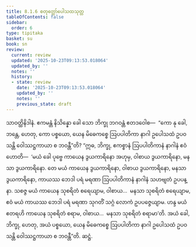 ```yaml
---
title: 8.1.6 စတုတ္ထော်ပေါသထသုတ္တ
tableOfContents: false
sidebar:
  order: 6
type: tipitaka
basket: su
book: sn
review:
  current: review
  updated: '2025-10-23T09:13:53.018064'
  updated_by: ''
  notes: ''
  history:
  - state: review
    date: '2025-10-23T09:13:53.018064'
    updated_by: ''
    notes: ''
    previous_state: draft
---
```



<ReviewStatus review={frontmatter.review} showDetails={true} />

<HypothesisAnnotation frontmatter={frontmatter} />

<DynamicBreadcrumb />

<Division number="347" book="sn" e="ch" v="18" p="330">

<Paragraph number="1162" book="sn">
သာဝတ္ထိနိဒါနံ. ဧကမန္တံ နိသိန္နော ခေါ သော ဘိက္ခု ဘဂဝန္တံ ဧတဒဝေါစ—  “ကော နု ခေါ, ဘန္တေ, ဟေတု, ကော ပစ္စယော, ယေန မိဓေကစ္စေ ဩပပါတိကာ နာဂါ ဥပေါသထံ ဥပဝသန္တိ ဝေါဿဋ္ဌကာယာ စ ဘဝန္တီ”တိ?
</Paragraph>

<Paragraph number="1163" book="sn">
“ဣဓ, ဘိက္ခု, ဧကစ္စာနံ ဩပပါတိကာနံ နာဂါနံ ဧဝံ ဟောတိ—  ‘မယံ ခေါ ပုဗ္ဗေ ကာယေန ဒွယကာရိနော အဟုမှ, ဝါစာယ ဒွယကာရိနော, မနသာ ဒွယကာရိနော. တေ မယံ ကာယေန ဒွယကာရိနော, ဝါစာယ ဒွယကာရိနော, မနသာ ဒွယကာရိနော, ကာယဿ ဘေဒါ ပရံ မရဏာ ဩပပါတိကာနံ နာဂါနံ သဟဗျတံ ဥပပန္နာ. သစဇ္ဇ မယံ ကာယေန သုစရိတံ စရေယျာမ, ဝါစာယ…  မနသာ သုစရိတံ စရေယျာမ, ဧဝံ မယံ ကာယဿ ဘေဒါ ပရံ မရဏာ သုဂတိံ သဂ္ဂံ လောကံ ဥပပဇ္ဇေယျာမ. ဟန္ဒ မယံ ဧတရဟိ ကာယေန သုစရိတံ စရာမ, ဝါစာယ…  မနသာ သုစရိတံ စရာမာ’တိ. အယံ ခေါ, ဘိက္ခု, ဟေတု, အယံ ပစ္စယော, ယေန မိဓေကစ္စေ ဩပပါတိကာ နာဂါ ဥပေါသထံ ဥပဝသန္တိ ဝေါဿဋ္ဌကာယာ စ ဘဝန္တီ”တိ.

</Paragraph>
</Division>

<Paragraph number="1164" type="center" book="sn">
ဆဋ္ဌံ.
</Paragraph>